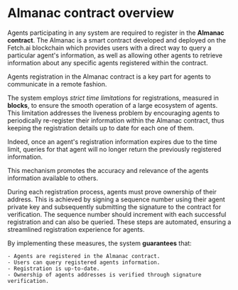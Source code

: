 
# Almanac contract overview

Agents participating in any system are required to register in the **Almanac contract**. The Almanac is a smart contract developed and deployed on the Fetch.ai blockchain which provides users with a direct way to query a particular agent's information, as well as allowing other agents to retrieve information about any specific agents registered within the contract.

<Callout type="info" emoji="ℹ️">
  Agents registration in the Almanac contract is a key part for agents to communicate in a remote fashion.
</Callout>

The system employs _strict time limitations_ for registrations, measured in **blocks**, to ensure the smooth operation of a large ecosystem of agents. This limitation addresses the liveness problem by encouraging agents to periodically re-register their information within the Almanac contract, thus keeping the registration details up to date for each one of them.

Indeed, once an agent's registration information expires due to the time limit, queries for that agent will no longer return the previously registered information.

<Callout type="info" emoji="ℹ️">
  This mechanism promotes the accuracy and relevance of the agents information available to others.
</Callout>

During each registration process, agents must prove ownership of their address. This is achieved by signing a sequence number using their agent private key and subsequently submitting the signature to the contract for verification. The sequence number should increment with each successful registration and can also be queried. These steps are automated, ensuring a streamlined registration experience for agents.

By implementing these measures, the system **guarantees** that:

    - Agents are registered in the Almanac contract.
    - Users can query registered agents information.
    - Registration is up-to-date.
    - Ownership of agents addresses is verified through signature verification.

